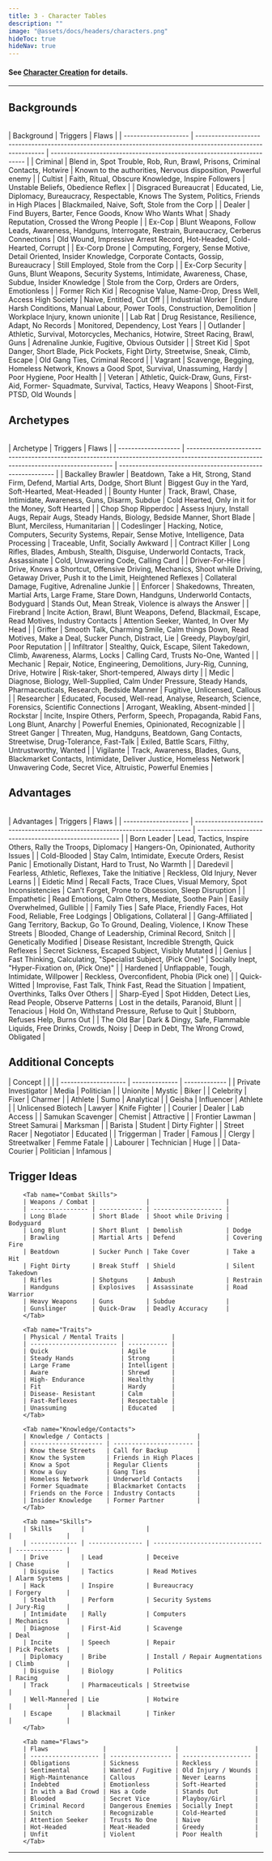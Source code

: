 ```yaml
---
title: 3 - Character Tables
description: ""
image: "@assets/docs/headers/characters.png"
hideToc: true
hideNav: true
---
```


#### See [Character Creation](/docs/arules/character-creation) for details.

---

## Backgrounds
<Accordion client:load title="Show/Hide">
        <br/>
        | Background           | Triggers                                                                                                      | Flaws                                                                  |
        | -------------------- | ------------------------------------------------------------------------------------------------------------- | ---------------------------------------------------------------------- |
        | Criminal             | Blend in, Spot Trouble, Rob, Run, Brawl, Prisons, Criminal Contacts, Hotwire                                  | Known to the authorities, Nervous disposition, Powerful enemy          |
        | Cultist              | Faith, Ritual, Obscure Knowledge, Inspire Followers                                                           | Unstable Beliefs, Obedience Reflex                                     |
        | Disgraced Bureaucrat | Educated, Lie, Diplomacy, Bureaucracy, Respectable, Knows The System, Politics, Friends in High Places        | Blackmailed, Naive, Soft, Stole from the Corp                          |
        | Dealer               | Find Buyers, Barter, Fence Goods, Know Who Wants What                                                         | Shady Reputation, Crossed the Wrong People                             |
        | Ex-Cop               | Blunt Weapons, Follow Leads, Awareness, Handguns, Interrogate, Restrain, Bureaucracy, Cerberus Connections    | Old Wound, Impressive Arrest Record, Hot-Headed, Cold-Hearted, Corrupt |
        | Ex-Corp Drone        | Computing, Forgery, Sense Motive, Detail Oriented, Insider Knowledge, Corporate Contacts, Gossip, Bureaucracy | Still Employed, Stole from the Corp                                    |
        | Ex-Corp Security     | Guns, Blunt Weapons, Security Systems, Intimidate, Awareness, Chase, Subdue, Insider Knowledge                | Stole from the Corp, Orders are Orders, Emotionless                    |
        | Former Rich Kid      | Recognise Value, Name-Drop, Dress Well, Access High Society                                                   | Naive, Entitled, Cut Off                                               |
        | Industrial Worker    | Endure Harsh Conditions, Manual Labour, Power Tools, Construction, Demolition                                 | Workplace Injury, known unionite                                       |
        | Lab Rat              | Drug Resistance, Resilience, Adapt, No Records                                                                | Monitored, Dependency, Lost Years                                      |
        | Outlander            | Athletic, Survival, Motorcycles, Mechanics, Hotwire, Street Racing, Brawl, Guns                               | Adrenaline Junkie, Fugitive, Obvious Outsider                          |
        | Street Kid           | Spot Danger, Short Blade, Pick Pockets, Fight Dirty, Streetwise, Sneak, Climb, Escape                         | Old Gang Ties, Criminal Record                                         |
        | Vagrant              | Scavenge, Begging, Homeless Network, Knows a Good Spot, Survival, Unassuming, Hardy                           | Poor Hygiene, Poor Health                                              |
        | Veteran              | Athletic, Quick-Draw, Guns, First-Aid, Former- Squadmate, Survival, Tactics, Heavy Weapons                    | Shoot-First, PTSD, Old Wounds                                          |
        <br/>
</Accordion>

## Archetypes
<Accordion client:load title="Show/Hide">
        <br/>
        | Archetype           | Triggers                                                                                                                              | Flaws                                                      |
        | ------------------- | ------------------------------------------------------------------------------------------------------------------------------------- | ---------------------------------------------------------- |
        | Backalley Brawler   | Beatdown, Take a Hit, Strong, Stand Firm, Defend, Martial Arts, Dodge, Short Blunt                                                    | Biggest Guy in the Yard, Soft-Hearted, Meat-Headed         |
        | Bounty Hunter       | Track, Brawl, Chase, Intimidate, Awareness, Guns, Disarm, Subdue                                                                      | Cold Hearted, Only in it for the Money, Soft Hearted       |
        | Chop Shop Ripperdoc | Assess Injury, Install Augs, Repair Augs, Steady Hands, Biology, Bedside Manner, Short Blade                                          | Blunt, Merciless, Humanitarian                             |
        | Codeslinger         | Hacking, Notice, Computers, Security Systems, Repair, Sense Motive, Intelligence, Data Processing                                     | Traceable, Unfit, Socially Awkward                         |
        | Contract Killer     | Long Rifles, Blades, Ambush, Stealth, Disguise, Underworld Contacts, Track, Assassinate                                               | Cold, Unwavering Code, Calling Card                        |
        | Driver-For-Hire     | Drive, Knows a Shortcut, Offensive Driving, Mechanics, Shoot while Driving, Getaway Driver, Push it to the Limit, Heightened Reflexes | Collateral Damage, Fugitive, Adrenaline Junkie             |
        | Enforcer            | Shakedowns, Threaten, Martial Arts, Large Frame, Stare Down, Handguns, Underworld Contacts, Bodyguard                                 | Stands Out, Mean Streak, Violence is always the Answer     |
        | Firebrand           | Incite Action, Brawl, Blunt Weapons, Defend, Blackmail, Escape, Read Motives, Industry Contacts                                       | Attention Seeker, Wanted, In Over My Head                  |
        | Grifter             | Smooth Talk, Charming Smile, Calm things Down, Read Motives, Make a Deal, Sucker Punch, Distract, Lie                                 | Greedy, Playboy/girl, Poor Reputation                      |
        | Infiltrator         | Stealthy, Quick, Escape, Silent Takedown, Climb, Awareness, Alarms, Locks                                                             | Calling Card, Trusts No-One, Wanted                        |
        | Mechanic            | Repair, Notice, Engineering, Demolitions, Jury-Rig, Cunning, Drive, Hotwire                                                           | Risk-taker, Short-tempered, Always dirty                   |
        | Medic               | Diagnose, Biology, Well-Supplied, Calm Under Pressure, Steady Hands, Pharmaceuticals, Research, Bedside Manner                        | Fugitive, Unlicensed, Callous                              |
        | Researcher          | Educated, Focused, Well-read, Analyse, Research, Science, Forensics, Scientific Connections                                           | Arrogant, Weakling, Absent-minded                          |
        | Rockstar            | Incite, Inspire Others, Perform, Speech, Propaganda, Rabid Fans, Long Blunt, Anarchy                                                  | Powerful Enemies, Opinionated, Recognizable                |
        | Street Ganger       | Threaten, Mug, Handguns, Beatdown, Gang Contacts, Streetwise, Drug-Tolerance, Fast-Talk                                               | Exiled, Battle Scars, Filthy, Untrustworthy, Wanted        |
        | Vigilante           | Track, Awareness, Blades, Guns, Blackmarket Contacts, Intimidate, Deliver Justice, Homeless Network                                   | Unwavering Code, Secret Vice, Altruistic, Powerful Enemies |
        <br/>
</Accordion>

## Advantages
<Accordion client:load title="Show/Hide">
        <br/>
        | Advantages           | Triggers                                                                      | Flaws                                                  |
        | -------------------- | ----------------------------------------------------------------------------- | ------------------------------------------------------ |
        | Born Leader          | Lead, Tactics, Inspire Others, Rally the Troops, Diplomacy                    | Hangers-On, Opinionated, Authority Issues              |
        | Cold-Blooded         | Stay Calm, Intimidate, Execute Orders, Resist Panic                           | Emotionally Distant, Hard to Trust, No Warmth          |
        | Daredevil            | Fearless, Athletic, Reflexes, Take the Initiative                             | Reckless, Old Injury, Never Learns                     |
        | Eidetic Mind         | Recall Facts, Trace Clues, Visual Memory, Spot Inconsistencies                | Can’t Forget, Prone to Obsession, Sleep Disruption     |
        | Empathetic           | Read Emotions, Calm Others, Mediate, Soothe Pain                              | Easily Overwhelmed, Gullible                           |
        | Family Ties          | Safe Place, Friendly Faces, Hot Food, Reliable, Free Lodgings                 | Obligations, Collateral                                |
        | Gang-Affiliated      | Gang Territory, Backup, Go To Ground, Dealing, Violence, I Know These Streets | Blooded, Change of Leadership, Criminal Record, Snitch |
        | Genetically Modified | Disease Resistant, Incredible Strength, Quick Reflexes                        | Secret Sickness, Escaped Subject, Visibly Mutated      |
        | Genius               | Fast Thinking, Calculating, "Specialist Subject, (Pick One)"                  | Socially Inept, "Hyper-Fixation on, (Pick One)"        |
        | Hardened             | Unflappable, Tough, Intimidate, Willpower                                     | Reckless, Overconfident, Phobia (Pick one)             |
        | Quick-Witted         | Improvise, Fast Talk, Think Fast, Read the Situation                          | Impatient, Overthinks, Talks Over Others               |
        | Sharp-Eyed           | Spot Hidden, Detect Lies, Read People, Observe Patterns                       | Lost in the details, Paranoid, Blunt                   |
        | Tenacious            | Hold On, Withstand Pressure, Refuse to Quit                                   | Stubborn, Refuses Help, Burns Out                      |
        | The Old Bar          | Dark & Dingy, Safe, Flammable Liquids, Free Drinks, Crowds, Noisy             | Deep in Debt, The Wrong Crowd, Obligated               |
        <br/>
</Accordion>

## Additional Concepts
<div class="loose">
<Accordion client:load title="Show/Hide">
| Concept              |                |               |
| -------------------- | -------------- | ------------- |
| Private Investigator | Media          | Politician    |
| Unionite             | Mystic         | Biker         |
| Celebrity            | Fixer          | Charmer       |
| Athlete              | Sumo           | Analytical    |
| Geisha               | Influencer     | Athlete       |
| Unlicensed Biotech   | Lawyer         | Knife Fighter |
| Courier              | Dealer         | Lab Access    |
| Samukan Scavenger    | Chemist        | Attractive    |
| Frontier Lawman      | Street Samurai | Marksman      |
| Barista              | Student        | Dirty Fighter |
| Street Racer         | Negotiator     | Educated      |
| Triggerman           | Trader         | Famous        |
| Clergy               | Streetwalker   | Femme Fatale  |
| Labourer             | Technician     | Huge          |
| Data-Courier         | Politician     | Infamous      |

</Accordion>
</div>

## Trigger Ideas
<div class="loose">
<Accordion client:load title="Show/Hide">
<Tabs client:load>

        <Tab name="Combat Skills">
        | Weapons / Combat |              |                     |
        | ---------------- | ------------ | ------------------- |
        | Long Blade       | Short Blade  | Shoot while Driving | Bodyguard
        | Long Blunt       | Short Blunt  | Demolish            | Dodge
        | Brawling         | Martial Arts | Defend              | Covering Fire
        | Beatdown         | Sucker Punch | Take Cover          | Take a Hit
        | Fight Dirty      | Break Stuff  | Shield              | Silent Takedown
        | Rifles           | Shotguns     | Ambush              | Restrain
        | Handguns         | Explosives   | Assassinate         | Road Warrior
        | Heavy Weapons    | Guns         | Subdue              |
        | Gunslinger       | Quick-Draw   | Deadly Accuracy     |
        </Tab>

        <Tab name="Traits">
        | Physical / Mental Traits |             |
        | ------------------------ | ----------- |
        | Quick                    | Agile       |
        | Steady Hands             | Strong      |
        | Large Frame              | Intelligent |
        | Aware                    | Shrewd      |
        | High- Endurance          | Healthy     |
        | Fit                      | Hardy       |
        | Disease- Resistant       | Calm        |
        | Fast-Reflexes            | Respectable |
        | Unassuming               | Educated    |
        </Tab>

        <Tab name="Knowledge/Contacts">
        | Knowledge / Contacts |                        |
        | -------------------- | ---------------------- |
        | Know these Streets   | Call for Backup        |
        | Know the System      | Friends in High Places |
        | Know a Spot          | Regular Clients        |
        | Know a Guy           | Gang Ties              |
        | Homeless Network     | Underworld Contacts    |
        | Former Squadmate     | Blackmarket Contacts   |
        | Friends on the Force | Industry Contacts      |
        | Insider Knowledge    | Former Partner         |
        </Tab>

        <Tab name="Skills">
        | Skills        |                 |                                |               |
        | ------------- | --------------- | ------------------------------ | ------------- |
        | Drive         | Lead            | Deceive                        | Chase         |
        | Disguise      | Tactics         | Read Motives                   | Alarm Systems |
        | Hack          | Inspire         | Bureaucracy                    | Forgery       |
        | Stealth       | Perform         | Security Systems               | Jury-Rig      |
        | Intimidate    | Rally           | Computers                      | Mechanics     |
        | Diagnose      | First-Aid       | Scavenge                       | Deal          |
        | Incite        | Speech          | Repair                         | Pick Pockets  |
        | Diplomacy     | Bribe           | Install / Repair Augmentations | Climb         |
        | Disguise      | Biology         | Politics                       | Racing        |
        | Track         | Pharmaceuticals | Streetwise                     |               |
        | Well-Mannered | Lie             | Hotwire                        |               |
        | Escape        | Blackmail       | Tinker                         |               |
        </Tab>

        <Tab name="Flaws">
        | Flaws               |                   |                     |
        | ------------------- | ----------------- | ------------------- |
        | Obligations         | Sickness          | Reckless            |
        | Sentimental         | Wanted / Fugitive | Old Injury / Wounds |
        | High-Maintenance    | Callous           | Never Learns        |
        | Indebted            | Emotionless       | Soft-Hearted        |
        | In with a Bad Crowd | Has a Code        | Stands Out          |
        | Blooded             | Secret Vice       | Playboy/Girl        |
        | Criminal Record     | Dangerous Enemies | Socially Inept      |
        | Snitch              | Recognizable      | Cold-Hearted        |
        | Attention Seeker    | Trusts No One     | Naive               |
        | Hot-Headed          | Meat-Headed       | Greedy              |
        | Unfit               | Violent           | Poor Health         |
        </Tab>

</Tabs>
</Accordion>

--- 
</div>